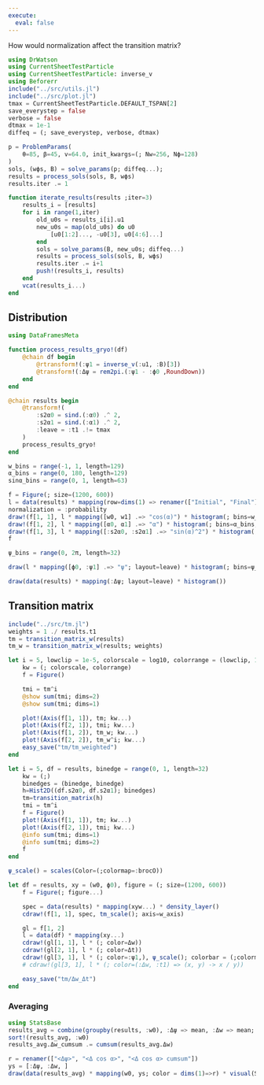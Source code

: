 ```yaml
---
execute: 
  eval: false
---
```


How would normalization affect the transition matrix?

```julia
using DrWatson
using CurrentSheetTestParticle
using CurrentSheetTestParticle: inverse_v
using Beforerr
include("../src/utils.jl")
include("../src/plot.jl")
tmax = CurrentSheetTestParticle.DEFAULT_TSPAN[2]
save_everystep = false
verbose = false
dtmax = 1e-1
diffeq = (; save_everystep, verbose, dtmax)
```

```julia
p = ProblemParams(
    θ=85, β=45, v=64.0, init_kwargs=(; Nw=256, Nϕ=128)
)
sols, (wϕs, B) = solve_params(p; diffeq...);
results = process_sols(sols, B, wϕs)
results.iter .= 1
```

```julia

function iterate_results(results ;iter=3)
    results_i = [results]
    for i in range(1,iter)
        old_u0s = results_i[i].u1
        new_u0s = map(old_u0s) do u0
            [u0[1:2]..., -u0[3], u0[4:6]...]
        end
        sols = solve_params(B, new_u0s; diffeq...)
        results = process_sols(sols, B, wϕs)
        results.iter .= i+1
        push!(results_i, results)
    end
    vcat(results_i...)
end
```

## Distribution

```julia
using DataFramesMeta

function process_results_gryo!(df)
    @chain df begin
        @rtransform!(:ψ1 = inverse_v(:u1, :B)[3])
        @transform!(:Δψ = rem2pi.(:ψ1 - :ϕ0 ,RoundDown))
    end
end

@chain results begin
    @transform!(
        :s2α0 = sind.(:α0) .^ 2,
        :s2α1 = sind.(:α1) .^ 2,
        :leave = :t1 .!= tmax
    )
    process_results_gryo!
end
```

```julia
w_bins = range(-1, 1, length=129)
α_bins = range(0, 180, length=129)
sinα_bins = range(0, 1, length=63)

f = Figure(; size=(1200, 600))
l = data(results) * mapping(row=dims(1) => renamer(["Initial", "Final"]), col = :iter => nonnumeric)
normalization = :probability
draw!(f[1, 1], l * mapping([w0, w1] .=> "cos(α)") * histogram(; bins=w_bins, normalization))
draw!(f[1, 2], l * mapping([α0, α1] .=> "α") * histogram(; bins=α_bins, normalization))
draw!(f[1, 3], l * mapping([:s2α0, :s2α1] .=> "sin(α)^2") * histogram(; bins=sinα_bins, normalization))
f
```

```julia
ψ_bins = range(0, 2π, length=32)

draw(l * mapping([ϕ0, :ψ1] .=> "ψ"; layout=leave) * histogram(; bins=ψ_bins))

draw(data(results) * mapping(:Δψ; layout=leave) * histogram())
```

## Transition matrix

```julia
include("../src/tm.jl")
weights = 1 ./ results.t1
tm = transition_matrix_w(results)
tm_w = transition_matrix_w(results; weights)
```

```julia
let i = 5, lowclip = 1e-5, colorscale = log10, colorrange = (lowclip, 10)
    kw = (; colorscale, colorrange)
    f = Figure()

    tmi = tm^i
    @show sum(tmi; dims=2)
    @show sum(tmi; dims=1)

    plot!(Axis(f[1, 1]), tm; kw...)
    plot!(Axis(f[2, 1]), tmi; kw...)
    plot!(Axis(f[1, 2]), tm_w; kw...)
    plot!(Axis(f[2, 2]), tm_w^i; kw...)
    easy_save("tm/tm_weighted")
end
```

```julia
let i = 5, df = results, binedge = range(0, 1, length=32)
    kw = (;)
    binedges = (binedge, binedge)
    h=Hist2D((df.s2α0, df.s2α1); binedges)
    tm=transition_matrix(h)
    tmi = tm^i
    f = Figure()
    plot!(Axis(f[1, 1]), tm; kw...)
    plot!(Axis(f[2, 1]), tmi; kw...)
    @info sum(tmi; dims=1)
    @info sum(tmi; dims=2)
    f
end
```

```julia
ψ_scale() = scales(Color=(;colormap=:brocO))

let df = results, xy = (w0, ϕ0), figure = (; size=(1200, 600))
    f = Figure(; figure...)

    spec = data(results) * mapping(xyw...) * density_layer()
    cdraw!(f[1, 1], spec, tm_scale(); axis=w_axis)

    gl = f[1, 2]
    l = data(df) * mapping(xy...)
    cdraw!(gl[1, 1], l * (; color=Δw))
    cdraw!(gl[2, 1], l * (; color=Δt))
    cdraw!(gl[3, 1], l * (; color=:ψ1,), ψ_scale(); colorbar = (;colormap=(:brocO)))
    # cdraw!(gl[3, 1], l * (; color=(:Δw, :t1) => (x, y) -> x / y))

    easy_save("tm/Δw_Δt")
end
```

### Averaging

```julia
using StatsBase
results_avg = combine(groupby(results, :w0), :Δψ => mean, :Δw => mean; renamecols=false)
sort!(results_avg, :w0)
results_avg.Δw_cumsum .= cumsum(results_avg.Δw)

r = renamer(["<Δψ>", "<Δ cos α>", "<Δ cos α> cumsum"])
ys = [:Δψ, :Δw, ]
draw(data(results_avg) * mapping(w0, ys; color = dims(1)=>r) * visual(Scatter))
```